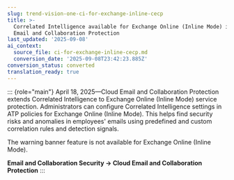 ```yaml
---
slug: trend-vision-one-ci-for-exchange-inline-cecp
title: >-
  Correlated Intelligence available for Exchange Online (Inline Mode) in Cloud
  Email and Collaboration Protection
last_updated: '2025-09-08'
ai_context:
  source_file: ci-for-exchange-inline-cecp.md
  conversion_date: '2025-09-08T23:42:23.885Z'
conversion_status: converted
translation_ready: true
---
```


::: {role="main"}
April 18, 2025—Cloud Email and Collaboration Protection extends Correlated Intelligence to Exchange Online (Inline Mode) service protection. Administrators can configure Correlated Intelligence settings in ATP policies for Exchange Online (Inline Mode). This helps find security risks and anomalies in employees' emails using predefined and custom correlation rules and detection signals.

The warning banner feature is not available for Exchange Online (Inline Mode).

**Email and Collaboration Security → Cloud Email and Collaboration Protection**
:::
